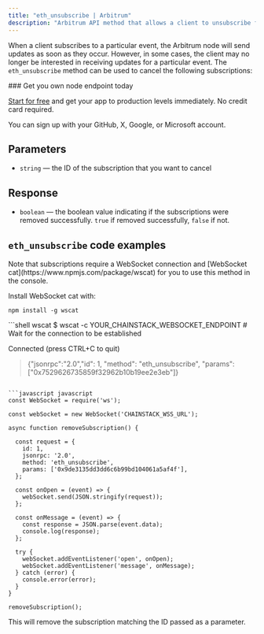 ---
title: "eth_unsubscribe | Arbitrum"
description: "Arbitrum API method that allows a client to unsubscribe from a specific subscription."
---

When a client subscribes to a particular event, the Arbitrum node will send updates as soon as they occur. However, in some cases, the client may no longer be interested in receiving updates for a particular event. The `eth_unsubscribe` method can be used to cancel the following subscriptions:

<CardGroup>
<Card title="eth_subscribe('newHeads')" href="/api-reference/arbitrum-native-subscribe-newheads" icon="angle-right" iconType="solid" horizontal />
<Card title="eth_subscribe('logs')" href="/api-reference/arbitrum-native-subscribe-logs" icon="angle-right" iconType="solid" horizontal />
</CardGroup>

<Check>
  ### Get you own node endpoint today

  [Start for free](https://console.chainstack.com/) and get your app to production levels immediately. No credit card required.

  You can sign up with your GitHub, X, Google, or Microsoft account.
</Check>

## Parameters

* `string` — the ID of the subscription that you want to cancel

## Response

* `boolean` — the boolean value indicating if the subscriptions were removed successfully. `true` if removed successfully, `false` if not.

## `eth_unsubscribe` code examples

<Info>
  Note that subscriptions require a WebSocket connection and [WebSocket cat](https://www.npmjs.com/package/wscat) for you to use this method in the console.

  Install WebSocket cat with:

  `npm install -g wscat`
</Info>

<CodeGroup>
  ```shell wscat
  $ wscat -c YOUR_CHAINSTACK_WEBSOCKET_ENDPOINT
  # Wait for the connection to be established

  Connected (press CTRL+C to quit)

  > {"jsonrpc":"2.0","id": 1, "method": "eth_unsubscribe", "params": ["0x7529626735859f32962b10b19ee2e3eb"]}
  ```

  ```javascript javascript
  const WebSocket = require('ws');

  const webSocket = new WebSocket('CHAINSTACK_WSS_URL');

  async function removeSubscription() {

    const request = {
      id: 1,
      jsonrpc: '2.0',
      method: 'eth_unsubscribe',
      params: ['0x9de3135dd3dd6c6b99bd104061a5af4f'],
    };

    const onOpen = (event) => {
      webSocket.send(JSON.stringify(request));
    };

    const onMessage = (event) => {
      const response = JSON.parse(event.data);
      console.log(response);
    };

    try {
      webSocket.addEventListener('open', onOpen);
      webSocket.addEventListener('message', onMessage);
    } catch (error) {
      console.error(error);
    }
  }

  removeSubscription();
  ```
</CodeGroup>

This will remove the subscription matching the ID passed as a parameter.
